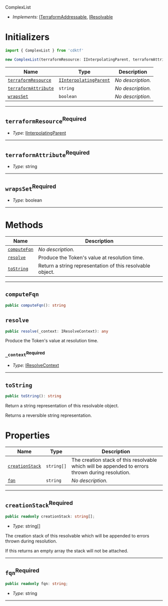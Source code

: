  ComplexList <a name="ComplexList" id="cdktf.ComplexList"></a>

- *Implements:* <a href="#cdktf.ITerraformAddressable">ITerraformAddressable</a>, <a href="#cdktf.IResolvable">IResolvable</a>

# Initializers <a name="Initializers" id="cdktf.ComplexList.Initializer"></a>

```typescript
import { ComplexList } from 'cdktf'

new ComplexList(terraformResource: IInterpolatingParent, terraformAttribute: string, wrapsSet: boolean)
```

| **Name** | **Type** | **Description** |
| --- | --- | --- |
| <code><a href="#cdktf.ComplexList.Initializer.parameter.terraformResource">terraformResource</a></code> | <code><a href="#cdktf.IInterpolatingParent">IInterpolatingParent</a></code> | *No description.* |
| <code><a href="#cdktf.ComplexList.Initializer.parameter.terraformAttribute">terraformAttribute</a></code> | <code>string</code> | *No description.* |
| <code><a href="#cdktf.ComplexList.Initializer.parameter.wrapsSet">wrapsSet</a></code> | <code>boolean</code> | *No description.* |

---

## `terraformResource`<sup>Required</sup> <a name="terraformResource" id="cdktf.ComplexList.Initializer.parameter.terraformResource"></a>

- *Type:* <a href="#cdktf.IInterpolatingParent">IInterpolatingParent</a>

---

## `terraformAttribute`<sup>Required</sup> <a name="terraformAttribute" id="cdktf.ComplexList.Initializer.parameter.terraformAttribute"></a>

- *Type:* string

---

## `wrapsSet`<sup>Required</sup> <a name="wrapsSet" id="cdktf.ComplexList.Initializer.parameter.wrapsSet"></a>

- *Type:* boolean

---

# Methods <a name="Methods" id="Methods"></a>

| **Name** | **Description** |
| --- | --- |
| <code><a href="#cdktf.ComplexList.computeFqn">computeFqn</a></code> | *No description.* |
| <code><a href="#cdktf.ComplexList.resolve">resolve</a></code> | Produce the Token's value at resolution time. |
| <code><a href="#cdktf.ComplexList.toString">toString</a></code> | Return a string representation of this resolvable object. |

---

## `computeFqn` <a name="computeFqn" id="cdktf.ComplexList.computeFqn"></a>

```typescript
public computeFqn(): string
```

## `resolve` <a name="resolve" id="cdktf.ComplexList.resolve"></a>

```typescript
public resolve(_context: IResolveContext): any
```

Produce the Token's value at resolution time.

### `_context`<sup>Required</sup> <a name="_context" id="cdktf.ComplexList.resolve.parameter._context"></a>

- *Type:* <a href="#cdktf.IResolveContext">IResolveContext</a>

---

## `toString` <a name="toString" id="cdktf.ComplexList.toString"></a>

```typescript
public toString(): string
```

Return a string representation of this resolvable object.

Returns a reversible string representation.


# Properties <a name="Properties" id="Properties"></a>

| **Name** | **Type** | **Description** |
| --- | --- | --- |
| <code><a href="#cdktf.ComplexList.property.creationStack">creationStack</a></code> | <code>string[]</code> | The creation stack of this resolvable which will be appended to errors thrown during resolution. |
| <code><a href="#cdktf.ComplexList.property.fqn">fqn</a></code> | <code>string</code> | *No description.* |

---

## `creationStack`<sup>Required</sup> <a name="creationStack" id="cdktf.ComplexList.property.creationStack"></a>

```typescript
public readonly creationStack: string[];
```

- *Type:* string[]

The creation stack of this resolvable which will be appended to errors thrown during resolution.

If this returns an empty array the stack will not be attached.

---

## `fqn`<sup>Required</sup> <a name="fqn" id="cdktf.ComplexList.property.fqn"></a>

```typescript
public readonly fqn: string;
```

- *Type:* string

---

